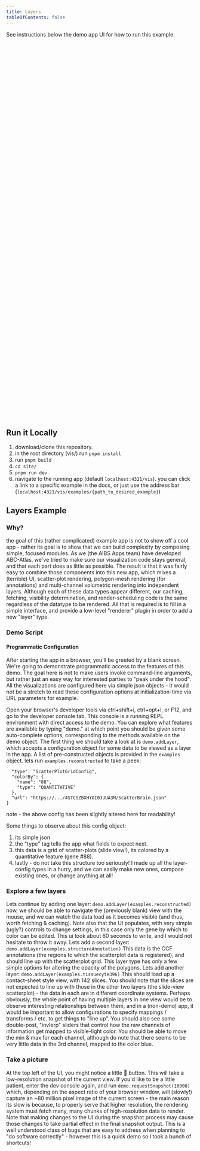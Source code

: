 ```yaml
---
title: Layers
tableOfContents: false
---
```



See instructions below the demo app UI for how to run this example.

<div style="height: 1000px; width 1000px;">
  <div style="display: flex;">
    <div id="sidebar" style="width: 200px; height: 1000px;"></div>
    <canvas id="glCanvas" style="width: 800px; height: 1000px;" />
  </div>
</div>

<ClientLayersScript client:only="react" />

## Run it Locally

1. download/clone this repository.
2. in the root directory (vis/) run `pnpm install`
3. run `pnpm build`
4. `cd site/`
5. `pnpm run dev`
6. navigate to the running app (default `localhost:4321/vis`). you can click a link to a specific example in the docs, or just use the address bar (`localhost:4321/vis/examples/{path_to_desired_example}`)

## Layers Example

### Why?

the goal of this (rather complicated) example app is not to show off a cool app - rather its goal is to show that we can build complexity by composing simple, focused modules. As we (the AIBS Apps team) have developed ABC-Atlas, we've tried to make sure our visualization code stays general, and that each part does as little as possible. The result is that it was fairly easy to combine those components into this new app, which mixes a (terrible) UI, scatter-plot rendering, polygon-mesh rendering (for annotations) and multi-channel volumetric rendering into independent layers. Although each of these data types appear different, our caching, fetching, visibility determination, and render-scheduling code is the same regardless of the datatype to be rendered. All that is required is to fill in a simple interface, and provide a low-level "renderer" plugin in order to add a new "layer" type.

### Demo Script

#### Programmatic Configuration

After starting the app in a browser, you'll be greeted by a blank screen. We're going to demonstrate programmatic access to the features of this demo. The goal here is not to make users invoke command-line arguments, but rather just an easy way for interested parties to "peak under the hood". All the visualizations are configured here via simple json objects - it would not be a stretch to read these configuration options at initialization-time via URL parameters for example.

Open your browser's developer tools via ctrl+shift+i, ctrl+opt+i, or F12, and go to the developer console tab. This console is a running REPL environment with direct access to the demo. You can explore what features are available by typing "demo." at which point you should be given some auto-complete options, corresponding to the methods available on the demo object. The first thing we should take a look at is `demo.addLayer`, which accepts a configuration object for some data to be viewed as a layer in the app. A list of pre-constructed objects is provided in the `examples` object. lets run `examples.reconstructed` to take a peek:

```{
  "type": "ScatterPlotGridConfig",
  "colorBy": {
    "name": "88",
    "type": "QUANTITATIVE"
  },
  "url": "https://.../4STCSZBXHYOI0JUUA3M/ScatterBrain.json"
}
```

note - the above config has been slightly altered here for readability!

Some things to observe about this config object:

1. its simple json
2. the "type" tag tells the app what fields to expect next.
3. this data is a grid of scatter-plots (slide view!), its colored by a quantitative feature (gene #88).
4. lastly - do not take this structure too seriously! I made up all the layer-config types in a hurry, and we can easily make new ones, compose existing ones, or change anything at all!

### Explore a few layers

Lets continue by adding one layer:
`demo.addLayer(examples.reconstructed)`
now, we should be able to navigate the (previously blank) view with the mouse, and we can watch the data load as it becomes visible (and thus, worth fetching & caching). Note also that the UI populates, with very simple (ugly?) controls to change settings, in this case only the gene by which to color can be edited. This ui took about 60 seconds to write, and I would not hesitate to throw it away.
Lets add a second layer: `demo.addLayer(examples.structureAnnotation)`
This data is the CCF annotations (the regions to which the scatterplot data is registered), and should line up with the scatterplot grid. This layer type has only a few simple options for altering the opacity of the polygons.
Lets add another layer: `demo.addLayer(examples.tissuecyte396)`
This should load up a contact-sheet style view, with 142 slices. You should note that the slices are not expected to line up with those in the other two layers (the slide-view scatterplot) - the data in each are in different coordinate systems. Perhaps obviously, the whole point of having multiple layers in one view would be to observe interesting relationships between them, and in a (non-demo) app, it would be important to allow configurations to specify mappings / transforms / etc. to get things to "line up". You should also see some double-post, "invlerp" sliders that control how the raw channels of information get mapped to visible-light color. You should be able to move the min & max for each channel, although do note that there seems to be very little data in the 3rd channel, mapped to the color blue.

### Take a picture

At the top left of the UI, you might notice a little 📸 button. This will take a low-resolution snapshot of the current view. If you'd like to be a little patient, enter the dev console again, and run `demo.requestSnapshot(10000)` which, depending on the aspect ratio of your browser window, will (slowly!) capture an ~80 million pixel image of the current screen - the main reason its slow is because, to properly serve that higher resolution, the rendering system must fetch many, many chunks of high-resolution data to render. Note that making changes to the UI during the snapshot process may cause those changes to take partial effect in the final snapshot output. This is a well understood class of bugs that are easy to address when planning to "do software correctly" - however this is a quick demo so I took a bunch of shortcuts!
